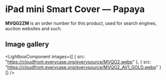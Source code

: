 
# iPad mini Smart Cover — Papaya

<Callout type='info' emoji='👉🏻'>**MVQG2ZM** is an order number for this product, used for search engines, auction websites and such.</Callout>

## Image gallery

<LightboxComponent
    images={[
      {
        src: "https://cloudfront.everycase.org/everysource/MVQG2.webp"
      },
      {
        src: "https://cloudfront.everycase.org/everysource/MVQG2_AV1_GOLD.webp"
      }
    ]}
  />
